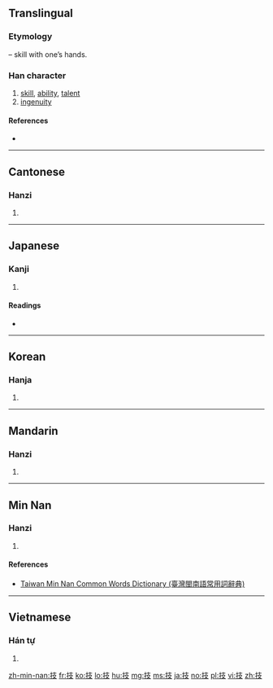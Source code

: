 ==Translingual==
===Etymology===
{{Han compound|手|alt1=扌|t1=hand|支|ls=psc|c1=s|c2=p}} – skill with one’s hands.

===Han character===
{{Han char|rn=64|rad=手|as=04|sn=7|four=5404<sub>7</sub>|canj=手十水 (QJE)|ids=⿰[[扌]][[支]]}}

# [[skill]], [[ability]], [[talent]]
# [[ingenuity]]

====References====
* {{Han ref|kx=0420.020|dkj=11855|dj=0767.030|hdz=31834.040|uh=6280|ud=25216|bh=A7DE|bd=42974}}

----

==Cantonese==

===Hanzi===
{{yue-hanzi|jyut=[[gei6]]|y=gei6}}

# {{defn|lang=yue|sort=手04}}

----

==Japanese==

===Kanji===
{{ja-kanji|grade=5|rs=手04}}

# {{defn|lang=ja|sort=手04}}

====Readings====
* {{ja-readings|goon=[[ぎ]] (gi)|kanon=[[き]] (ki)|kun=[[わざ]] (waza)}}

----

==Korean==

===Hanja===
{{ko-hanja|hangeul=기|eumhun=|rv=gi|mr=ki|y=ki}}

# {{defn|lang=ko|sort=手04}}

----

==Mandarin==

===Hanzi===
{{cmn-hanzi|pin=[[jì]] ([[ji4]]), [[pàn]] ([[pan4]])|wg=chi<sup>4</sup>, p'an<sup>4</sup>}}

# {{defn|lang=cmn|sort=手04}}

----

==Min Nan==

===Hanzi===
{{nan-hanzi|tlpa=ki (ki<sup>1</sup>)}}

# {{defn|lang=nan|sort=手04}}

====References====
*[http://twblg.dict.edu.tw/holodict_new/result_detail.jsp?n_no=3211&curpage=1&sample=%E6%8A%80&radiobutton=1&querytarget=1&limit=20&pagenum=1&rowcount=14 Taiwan Min Nan Common Words Dictionary (臺灣閩南語常用詞辭典)]

----

==Vietnamese==

===Hán tự===
{{vi-hantu|[[kĩ]], [[kỹ]]|rs=手04}}

# {{defn|lang=vi|sort=手04}}

[[zh-min-nan:技]]
[[fr:技]]
[[ko:技]]
[[lo:技]]
[[hu:技]]
[[mg:技]]
[[ms:技]]
[[ja:技]]
[[no:技]]
[[pl:技]]
[[vi:技]]
[[zh:技]]
